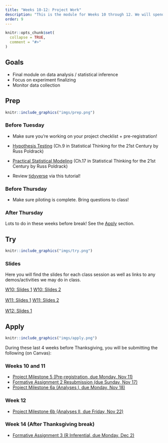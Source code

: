 ```yaml
---
title: "Weeks 10-12: Project Work"
description: "This is the module for Weeks 10 through 12. We will spend these classes ironing out details of your project and making sure everything is going smoothly. We will also round out our discussion of statistical inferencing."
order: 9
---
```


```r
knitr::opts_chunk$set(
  collapse = TRUE,
  comment = "#>"
)
```

## Goals
- Final module on data analysis / statistical inference
- Focus on experiment finalizing
- Monitor data collection

## Prep 

:::::{.card .border .border-2 .border-info}
:::: {.grid .g-0}
::: {.g-col-3}
:::: {.card-body}

```r
knitr::include_graphics("imgs/prep.png")
```

::::
:::

::: {.g-col-9}
:::: {.card-body}
### Before Tuesday

- Make sure you're working on your project checklist + pre-registration!

- [Hypothesis Testing](https://statsthinking21.github.io/statsthinking21-core-site/hypothesis-testing.html) (Ch.9 in Statistical Thinking for the 21st Century by Russ Poldrack)

- [Practical Statistical Modeling](https://statsthinking21.github.io/statsthinking21-core-site/practical-example.html) (Ch.17 in Statistical Thinking for the 21st Century by Russ Poldrack)

- Review [tidyverse](https://malooflab.ucdavis.edu/apps/tidyverse-tutorial/) via this tutorial!

### Before Thursday

- Make sure piloting is complete. Bring questions to class! 

### After Thursday

Lots to do in these weeks before break! See the [Apply](#apply) section.

::::
:::
::::
:::::

## Try {.mt-5}

:::::{.card .border .border-2 .border-info}
:::: {.grid .g-0}
::: {.g-col-3}
:::: {.card-body}

```r
knitr::include_graphics("imgs/try.png")
```

::::
:::

::: {.g-col-9}
:::: {.card-body}

### Slides

Here you will find the slides for each class session as well as links to any demos/activities we may do in class.

<a class="btn btn-outline-info" href="../../slides/W10_models.pdf" role="button" target="_blank">W10: Slides 1</a>
<a class="btn btn-outline-info" href="../../slides/W10_data_collection.pdf" role="button" target="_blank">W10: Slides 2</a> <br><br>
<a class="btn btn-outline-info" href="../../slides/W11_data_collection.pdf" role="button" target="_blank">W11: Slides 1</a>
<a class="btn btn-outline-info" href="../../slides/W11_prolific.pdf" role="button" target="_blank">W11: Slides 2</a><br><br>
<a class="btn btn-outline-info" href="../../slides/W12_variation.pdf" role="button" target="_blank">W12: Slides 1</a>

::::
:::


::::
:::::

## Apply {.mt-5}

:::::{.card .border .border-2 .border-info}
:::: {.grid .g-0}
::: {.g-col-3}
:::: {.card-body}

```r
knitr::include_graphics("imgs/apply.png")
```

::::
:::

::: {.g-col-9}
:::: {.card-body}

During these last 4 weeks before Thanksgiving, you will be submitting the following (on Canvas):

### Weeks 10 and 11

- <span style="color:#508AB0"><a href="https://bowdoin.instructure.com/courses/6255/assignments/63607?module_item_id=382086" target="_blank">Project Milestone 5 (Pre-registration, due Monday, Nov 11)</a></span>
- <span style="color:#508AB0"><a href="https://bowdoin.instructure.com/courses/6255/assignments/63590?module_item_id=382091" target="_blank">Formative Assignment 2 Resubmission (due Sunday, Nov 17)</a></span>
- <span style="color:#508AB0"><a href="https://bowdoin.instructure.com/courses/6255/assignments/63609?module_item_id=382095" target="_blank">Project Milestone 6a (Analyses I, due Monday, Nov 18)</a></span>

### Week 12
- <span style="color:#508AB0"><a href="https://bowdoin.instructure.com/courses/6255/assignments/70918?module_item_id=413626" target="_blank">Project Milestone 6b (Analyses II, due Friday, Nov 22)</a></span>

### Week 14 (After Thanksgiving break)
- <span style="color:#508AB0"><a href="https://bowdoin.instructure.com/courses/6255/assignments/63591?module_item_id=382092" target="_blank">Formative Assignment 3 (R Inferential, due Monday, Dec 2)</a></span>



::::
:::


::::
:::::
